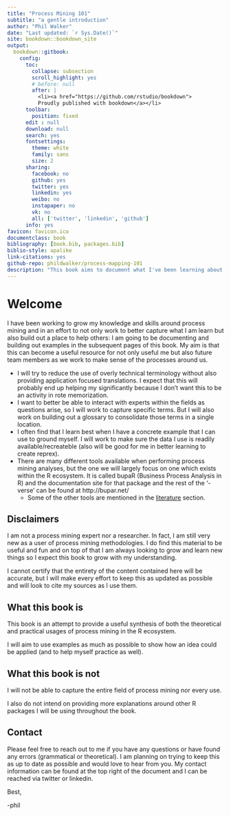 ```yaml
--- 
title: "Process Mining 101"
subtitle: "a gentle introduction"
author: "Phil Walker"
date: "Last updated: `r Sys.Date()`"
site: bookdown::bookdown_site
output: 
  bookdown::gitbook:
    config:
      toc:
        collapse: subsection
        scroll_highlight: yes
        # before: null
        after: |
          <li><a href="https://github.com/rstudio/bookdown">
          Proudly published with bookdown</a></li>
      toolbar:
        position: fixed
      edit : null
      download: null
      search: yes
      fontsettings:
        theme: white
        family: sans
        size: 2
      sharing:
        facebook: no
        github: yes
        twitter: yes
        linkedin: yes
        weibo: no
        instapaper: no
        vk: no
        all: ['twitter', 'linkedin', 'github']
      info: yes
favicon: favicon.ico
documentclass: book
bibliography: [book.bib, packages.bib]
biblio-style: apalike
link-citations: yes
github-repo: phildwalker/process-mapping-101
description: "This book aims to document what I've been learning about process mining/ process mapping and then be a place to share with others"
---
```


<!-- title: | -->
<!--     | Process Mining 101 -->
<!--     | _a gentle introduction_ -->

# Welcome {-}

I have been working to grow my knowledge and skills around process mining and in an effort to not only work to better capture what I am learn but also build out a place to help others: I am going to be documenting and building out examples in the subsequent pages of this book. My aim is that this can become a useful resource for not only useful me but also future team members as we work to make sense of the processes around us. 

* I will try to reduce the use of overly technical terminology without also providing application focused translations. I expect that this will probably end up helping my significantly because I don't want this to be an activity in rote memorization. 
* I want to better be able to interact with experts within the fields as questions arise, so I will work to capture specific terms. But I will also work on building out a glossary to consolidate those terms in a single location. 
* I often find that I learn best when I have a concrete example that I can use to ground myself. I will work to make sure the data I use is readily available/recreateble (also will be good for me in better learning to create reprex).
* There are many different tools available when performing process mining analyses, but the one we will largely focus on one which exists within the R ecosystem. It is called bupaR (Business Process Analysis in R) and the documentation site for that package and the rest of the '-verse' can be found at http://bupar.net/
    * Some of the other tools are mentioned in the [literature](#lit) section. 


## Disclaimers {-}

I am not a process mining expert nor a researcher. In fact, I am still very new as a user of process mining methodologies. I do find this material to be useful and fun and on top of that I am always looking to grow and learn new things so I expect this book to grow with my understanding. 

I cannot certify that the entirety of the content contained here will be accurate, but I will make every effort to keep this as updated as possible and will look to cite my sources as I use them. 


## What this book is {-}
This book is an attempt to provide a useful synthesis of both the theoretical and practical usages of process mining in the R ecosystem.

I will aim to use examples as much as possible to show how an idea could be applied (and to help myself practice as well).

## What this book is not {-}
I will not be able to capture the entire field of process mining nor every use. 

I also do not intend on providing more explanations around other R packages I will be using throughout the book. 


## Contact {-}

Please feel free to reach out to me if you have any questions or have found any errors (grammatical or theoretical). I am planning on trying to keep this as up to date as possible and would love to hear from you. My contact information can be found at the top right of the document and I can be reached via twitter or linkedin. 

Best,

-phil





